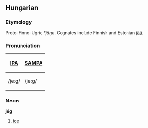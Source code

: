 ==Hungarian==
===Etymology===
Proto-Finno-Ugric ''*jäŋe''. Cognates include Finnish and Estonian [[jää]].

===Pronunciation===
{| border=1 cellpadding=5
! [[w:IPA|IPA]] !! [[w:SAMPA|SAMPA]]
|-
| /jeːɡ/ || /je:g/
|}

===Noun===
'''jég'''
# [[ice]]